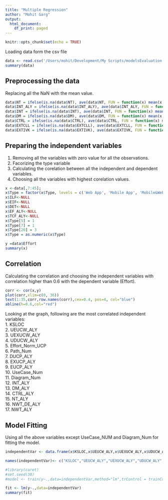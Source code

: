 ---
title: "Multiple Regression"
author: "Mohit Garg"
output:
  html_document:
    df_print: paged
---

```{r setup, include=FALSE}
knitr::opts_chunk$set(echo = TRUE)
```

Loading data form the csv file

```{r}
data <- read.csv('/Users/mohit/Development/My Scripts/modelsEvaluation.csv',stringsAsFactors= T)
summary(data)
```

## Preprocessing the data
Replacing all the NaN with the mean value. 

```{r}
data$NT = ifelse(is.na(data$NT), ave(data$NT, FUN = function(x) mean(x, na.rm = TRUE)),data$NT)
data$INT_ALY = ifelse(is.na(data$INT_ALY), ave(data$INT_ALY, FUN = function(x) mean(x, na.rm = TRUE)),data$INT_ALY)
data$INT = ifelse(is.na(data$INT), ave(data$INT, FUN = function(x) mean(x, na.rm = TRUE)),data$INT)
data$DM = ifelse(is.na(data$DM), ave(data$DM, FUN = function(x) mean(x, na.rm = TRUE)),data$DM)
data$CTRL = ifelse(is.na(data$CTRL), ave(data$CTRL, FUN = function(x) mean(x, na.rm = TRUE)),data$CTRL)
data$EXTCLL = ifelse(is.na(data$EXTCLL), ave(data$EXTCLL, FUN = function(x) mean(x, na.rm = TRUE)),data$EXTCLL)
data$EXTIVK = ifelse(is.na(data$EXTIVK), ave(data$EXTIVK, FUN = function(x) mean(x, na.rm = TRUE)),data$EXTIVK)
```

## Preparing the independent variables
1. Removing all the variables with zero value for all the observations. 
2. Facorizing the type variable
3. Calculating the corelation between all the independent and dependent variables.
4. Choosing all the variables with highest corelation values. 

```{r}
x <-data[,7:45];
x$Type = factor(x$Type, levels = c('Web App', 'Mobile App', 'Mobile&Web App'),labels = c(1,2,3))
x$ILF<-NULL
x$EIF<-NULL
x$DET<-NULL
x$EF_ALY<-NULL
x$TCF_ALY<-NULL
x$Type[5] = 1
x$Type[7] = 1
x$Type[20] = 3
x$Type = as.numeric(x$Type)

y =data$Effort
summary(x)
```

## Correlation 
Calculating the correlation and choosing the independent variables with correlation higher than 0.6 with the dependent variable (Effort).

``` {r}
corr <- cor(x,y)
plot(corr,xlim=c(0, 36))
text(1:35,corr,row.names(corr),cex=0.4, pos=4, col="blue")
abline(h=0.6,col="red")
```

Looking at the graph, following are the most correlated independent variables:  
1. KSLOC  
2. UEUCW_ALY  
3. UEXUCW_ALY  
4. UDUCW_ALY  
5. Effort_Norm_UCP  
6. Path_Num  
7. DUCP_ALY  
8. EXUCP_ALY  
9. EUCP_ALY  
10. UseCase_Num  
11. Diagram_Num  
12. INT_ALY  
13. DM_ALY  
14. CTRL_ALY  
15. NT_ALY  
16. NWT_DE_ALY  
17. NWT_ALY  
  

## Model Fitting

Using all the above variables except UseCase_NUM and Diagram_Num for fitting the model.  

```{r}
independentVar <- data.frame(x$KSLOC,x$UEUCW_ALY,x$UEXUCW_ALY,x$UDUCW_ALY,x$Effort_Norm_UCP,x$Path_Num,x$DUCP_ALY,x$EXUCP_ALY,x$EUCP_ALY,x$INT_ALY,x$DM_ALY,x$CTRL_ALY,x$NWT_DE_ALY,x$NWT_ALY)

names(independentVar)<- c("KSLOC","UEUCW_ALY","UEXUCW_ALY","UDUCW_ALY","Effort_Norm_UCP","Path_Num","DUCP_ALY","EXUCP_ALY","EUCP_ALY","INT_ALY","DM_ALY","CTRL_ALY","NWT_DE_ALY","NWT_ALY")

#library(caret)
#set.seed(30)
#model <- train(y~.,data=independentVar,method="lm",trControl = trainControl(method = "cv", number=2,verboseIter = TRUE))

fit <- lm(y~.,data=independentVar)
summary(fit)
```


